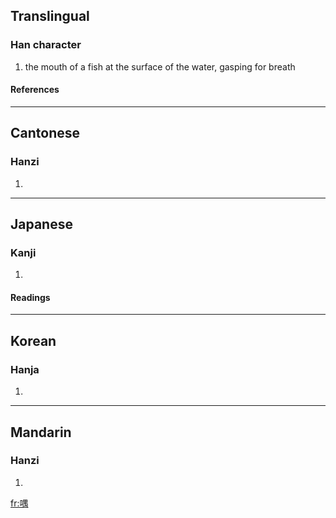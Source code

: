 ==Translingual==
===Han character===
{{Han char|rn=30|rad=口|as=09|sn=12|four=6602<sub>7</sub>|canj=口田中月 (RWLB)}}
# the mouth of a fish at the surface of the water, gasping for breath
====References====
{{Han ref|kx=0197.120|dkj=03898|dj=0418.320|hdz=10653.120|uh=5581|ud=21889|bh=D871|bd=55409}}
----
==Cantonese==
===Hanzi===
{{yue-hanzi|jyut=|y=yung4}}
# {{defn|Cantonese}}
----
==Japanese==
===Kanji===
{{ja-kanji|grade=|rs=口09}}
# {{defn|Japanese}} 
====Readings====
{{ja-readings|on=[[ぎょう]] (gyō), [[ぐ]] (gu), [[ごう]] (gō)|kun=[[あぎとう]] (agitou)}}
----
==Korean==
===Hanja===
{{ko-hanja|hangeul=[[옹]], [[우]]|rv=ong, u|mr=ong, u}}
# {{defn|Korean}}
----
==Mandarin==
===Hanzi===
{{cmn-hanzi|pin=[[yóng]] ([[yong2]]), [[yú]] ([[yu2]])|wg=yung<sup>2</sup>, yü<sup>2</sup>}}
# {{defn|Mandarin}}

[[fr:喁]]